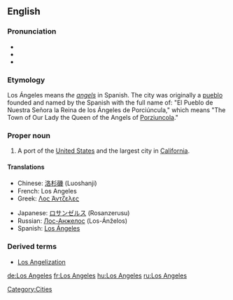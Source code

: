 {{wikipedia}}
==English==
===Pronunciation===
*{{audio|En-ca-Los_Angeles.ogg|Audio (CA)}}
* {{audio|en-uk-Los Angeles.ogg|Audio (UK)}}
*{{audio|en-us-Los_Angeles.ogg|Audio (US)}}

===Etymology===
Los Ángeles means ''the [[angels]]'' in Spanish. The city was originally a [[pueblo]] founded and named by the Spanish with the full name of: "El Pueblo de Nuestra Señora la Reina de los Ángeles de Porciúncula," which means "The Town of Our Lady the Queen of the Angels of [[Porziuncola]]."

===Proper noun===
{{en-proper noun|sg=[[los|Los]] [[angeles|Angeles]]}}

# A port of the [[United States]] and the largest city in [[California]]. 

====Translations====
{{top}}
*Chinese: [[洛杉磯]] (Luoshanji)
*French: Los Angeles
*Greek: [[Λος Άντζελες]]
{{mid}}
*Japanese: [[ロサンゼルス]] (Rosanzerusu)
*Russian: [[Лос-Анжелос]] (Los-Ánželos) {{m}} {{s}}
*Spanish: [[Los Ángeles]] {{m}} {{s}}
{{bottom}}

===Derived terms===
* [[Los Angelization]]


[[Category:Cities]]

[[de:Los Angeles]]
[[fr:Los Angeles]]
[[hu:Los Angeles]]
[[ru:Los Angeles]]